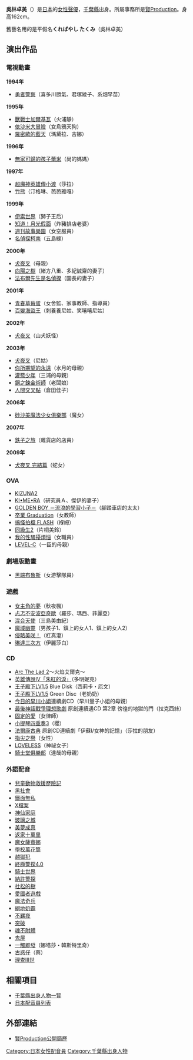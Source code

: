 {{配音員
|名字= 吳林 卓美
|圖像= 
|尺寸= 
|說明= 
|藝名= {{lang|ja|くればやし たくみ}}
|英文名=
|外文名= 呉林 卓美（くればやし たくみ）
|外文= ja
|綽號= 
|出生地= {{JPN}}[[千葉縣|千葉縣]]
|出身地= 
|血型= 
|生年= 1959
|生月= 9
|生日= 20
|歿年= 
|歿月= 
|歿日= 
|所屬= [[賢Production|賢Production]]
|活動時期= 
|出道作= 
|代表作= 
|網站= 
|其他= 
}}
{{Japanese|japanese=呉林 卓美|kana=くればやし たくみ|romaji=Kurebayashi Takumi}}
'''吳林卓美'''（{{bd|1959年|9月20日}}）是[[日本|日本]]的[[女性|女性]][[聲優|聲優]]，[[千葉縣|千葉縣]]出身。所屬事務所是[[賢Production|賢Production]]。身高162cm。

舊藝名用的是平假名'''くればやし たくみ'''（吳林卓美）

== 演出作品 ==
=== 電視動畫 ===
'''1994年'''
* [[勇者警察|勇者警察]]（喜多川勝氣、君塚綾子、系畑早苗）
'''1995年'''
* [[獸戰士加爾基瓦|獸戰士加爾基瓦]]（火浦靜）
* [[依沙米大冒險|依沙米大冒險]]（女烏鴉天狗）
* [[羅密歐的藍天|羅密歐的藍天]]（瑪黛拉、吉娜）
'''1996年'''
* [[無家可歸的孩子蕾米|無家可歸的孩子蕾米]]（尚的媽媽）
'''1997年'''
* [[魔神英雄傳|超魔神英雄傳小渡]]（莎拉）
* [[竹熊|竹熊]]（汀格琳、芭芭雅嘎）
'''1999年'''
* [[伊索世界|伊索世界]]（獅子王后）
* [[月光假面|知道！月光假面]]（炸豬排店老婆）
* [[週刊故事樂園|週刊故事樂園]]（女空服員）
* [[名偵探柯南_(動畫)|名偵探柯南]]（五島綠）
'''2000年'''
* [[犬夜叉|犬夜叉]]（母親）
* [[向陽之樹|向陽之樹]]（緒方八重、多紀誠齋的妻子）
* [[法布爾先生是名偵探|法布爾先生是名偵探]]（園長的妻子）
'''2001年'''
* [[青春草莓蛋|青春草莓蛋]]（女舍監、家事教師、指導員）
* [[百變海盜王|百變海盜王]]（刺養養尼姑、笑嘻嘻尼姑）
'''2002年'''
* [[犬夜叉|犬夜叉]]（山犬妖怪）
'''2003年'''
* [[犬夜叉|犬夜叉]]（尼姑）
* [[你所期望的永遠|你所期望的永遠]]（水月的母親）
* [[灌籃少年|灌籃少年]]（三浦的母親）
* [[鋼之鍊金術師_(動畫)|鋼之鍊金術師]]（老闆娘）
* [[人間交叉點|人間交叉點]]（倉田佳子）
'''2006年'''
* [[砂沙美魔法少女俱樂部|砂沙美魔法少女俱樂部]]（魔女）
'''2007年'''
* [[鉄子之旅|鉄子之旅]]（雜貨店的店員）
'''2009年'''
* [[犬夜叉|犬夜叉 完結篇]]（蛇女）

=== OVA ===
* [[KIZUNA2|KIZUNA2]]
* [[KI•ME•RA|KI•ME•RA]]（研究員Ａ、傑伊的妻子）
* [[GOLDEN_BOY|GOLDEN BOY －流浪的學習小子－]]（腳踏車店的太太）
* [[卒業_(遊戲)|卒業 Graduation]]（女教師）
* [[搞怪拍檔|搞怪拍檔 FLASH]]（褓姆）
* [[同級生2|同級生2]]（片桐美鈴）
* [[我的性騷擾煩惱|我的性騷擾煩惱]]（女職員）
* [[LEVEL-C|LEVEL-C]]（一臣的母親）

=== 劇場版動畫 ===
* [[黑端布魯斯|黑端布魯斯]]（女游擊隊員）

=== 遊戲 ===
* [[女主角的夢|女主角的夢]]（秋夜楓）
* [[忐忑不安波亞奇歐|忐忑不安波亞奇歐]]（羅莎、瑪西、菲麗亞）
* [[混合天使|混合天使]]（三島美由紀）
* [[魔域幽靈|魔域幽靈]]（男孩子1、鎮上的女人1、鎮上的女人2）
* [[侵略美咲！|侵略美咲！]]（杠真澄）
* [[琳達三次方|琳達三次方]]（伊麗莎白）

=== CD ===
* [[Arc_The_Lad_2|Arc The Lad 2]]～火焰艾爾克～
* [[英雄傳說IV「朱紅的淚」|英雄傳說IV「朱紅的淚」]]（多明妮克）
* [[王子さま殿下1|王子殿下LV1.5]] Blue Disk（西莉卡・厄文）
* [[王子さま殿下1|王子殿下LV1.5]] Green Disc（老奶奶）
* [[今日的早川小姐|今日的早川小姐]]連續劇CD（早川量子小姐的母親）
* [[最後神話戰爭理想歌劇|最後神話戰爭理想歌劇]] 原創連續遇CD 第2章 徬徨的地獄的門（拉克西絲）
* [[固定的愛|固定的愛]]（女律師）
* [[小提琴四重奏3|小提琴四重奏3]]（櫻）
* [[伊蘇I|法爾康古典]] 原創CD連續劇「伊蘇I/女神的記憶」（莎拉的朋友）
* [[指尖之戀|指尖之戀]]（女性）
* [[LOVELESS_(漫畫)|LOVELESS]]（神祕女子）
* [[騎士堂俱樂部|騎士堂俱樂部]]（達哉的母親）

=== 外語配音 ===
* [[兒童動物救援歷險記|兒童動物救援歷險記]]
* [[黑社會_(電影)|黑社會]]
* [[鐵面無私|鐵面無私]]
* [[X檔案|X檔案]]
* [[神仙家庭|神仙家庭]]
* [[玻璃之城|玻璃之城]]
* [[美夢成真|美夢成真]]
* [[返家十萬里|返家十萬里]]
* [[魔女薩賓娜|魔女薩賓娜]]
* [[學校萬花筒|學校萬花筒]]
* [[越獄犯|越獄犯]]
* [[終極警探4.0|終極警探4.0]]
* [[騎士世界|騎士世界]]
* [[納許警探|納許警探]]
* [[杜松的樹|杜松的樹]]
* [[愛國者遊戲|愛國者遊戲]]
* [[魔法奇兵|魔法奇兵]]
* [[絕地奶霸|絕地奶霸]]
* [[不羈夜|不羈夜]]
* [[突破|突破]]
* [[魂不附體|魂不附體]]
* [[鬼屋|鬼屋]]
* [[一觸即發|一觸即發]]（娜塔莎・韓斯特里奇）
* [[古惑仔|古惑仔]]（蔡）
* [[理查III世|理查III世]]

== 相關項目 ==
* [[千葉縣出身人物一覽|千葉縣出身人物一覽]]
* [[日本配音員列表|日本配音員列表]]

== 外部連結 ==
* [https://web.archive.org/web/20110818133841/http://www.kenproduction.co.jp/member.php?mem=w19 賢Production公開簡歷]

{{賢Production}}

{{DEFAULTSORT:Kurebayashi Takumi}}
[[Category:日本女性配音員|Category:日本女性配音員]]
[[Category:千葉縣出身人物|Category:千葉縣出身人物]]